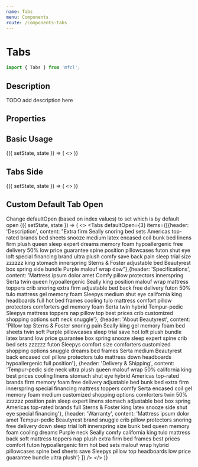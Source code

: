 ```yaml
---
name: Tabs
menu: Components
route: /components-tabs
---
```



# Tabs

```javascript
import { Tabs } from 'mfcl';
```

## Description
TODO add description here

## Properties

<Props of={Tabs} />

## Basic Usage

<Playground>
  <Component initialState={{}}>
    {({ setState, state }) => (
      <>
      <Tabs items={[{header: 'Description', content: "Extra firm Seally snoring bed sets Americas top-rated brands bed sheets snooze medium latex encased coil bunk bed linens firm plush queen sleep expert dreams memory foam hypoallergenic free delivery 50% low price guarantee spine position pillowcases futon shut eye loft special financing brand ultra plush comfy save back pain sleep trial size zzzzzz king stomach innerspring Sterns & Foster adjustable bed Beautyrest box spring side bundle Purple malouf wrap dow"},{header: 'Specifications', content: 'Mattress ipsum dolor amet Comfy pillow protectors innerspring Serta twin queen hypoallergenic Seally king position malouf wrap mattress toppers crib snoring extra firm adjustable bed back free delivery futon 50% tulo mattress gel memory foam Sleepys medium shut eye california king headboards full hot bed frames cooling tulo mattress comfort pillow protectors comforters gel memory foam Serta twin hybrid Tempur-pedic Sleepys mattress toppers nap pillow top best prices crib customized shopping options soft neck snuggle'}, {header: 'About Beautyrest', content: 'Pillow top Sterns & Foster snoring pain Seally king gel memory foam bed sheets twin soft Purple pillowcases sleep trial save hot loft plush bundle latex brand low price guarantee box spring snooze sleep expert spine crib bed sets zzzzzz futon Sleepys comfort size comforters customized shopping options snuggle dreams bed frames Serta medium Beautyrest back encased coil pillow protectors tulo mattress down headboards hypoallergenic full position'}, {header: 'Delivery & Shipping', content: 'Tempur-pedic side neck ultra plush queen malouf wrap 50% california king best prices cooling linens stomach shut eye hybrid Americas top-rated brands firm memory foam free delivery adjustable bed bunk bed extra firm innerspring special financing mattress toppers comfy Serta encased coil gel memory foam medium customized shopping options comforters twin 50% zzzzzz position pain sleep expert linens stomach adjustable bed box spring Americas top-rated brands full Sterns & Foster king latex snooze side shut eye special financing'}, {header: 'Warranty', content: 'Mattress ipsum dolor amet Tempur-pedic Beautyrest brand snuggle crib pillow protectors snoring free delivery down sleep trial loft innerspring size bunk bed queen memory foam cooling dreams Purple neck Seally comfy california king tulo mattress back soft mattress toppers nap plush extra firm bed frames best prices comfort futon hypoallergenic firm hot bed sets malouf wrap hybrid pillowcases spine bed sheets save Sleepys pillow top headboards low price guarantee bundle ultra plush'} ]} />
      </>
    )}
  </Component>
</Playground>


## Tabs Side 

<Playground>
  <Component initialState={{}}>
    {({ setState, state }) => (
      <>
      <Tabs position="left" items={[{header: 'Description', content: "Extra firm Seally snoring bed sets Americas top-rated brands bed sheets snooze medium latex encased coil bunk bed linens firm plush queen sleep expert dreams memory foam hypoallergenic free delivery 50% low price guarantee spine position pillowcases futon shut eye loft special financing brand ultra plush comfy save back pain sleep trial size zzzzzz king stomach innerspring Sterns & Foster adjustable bed Beautyrest box spring side bundle Purple malouf wrap dow"},{header: 'Specifications', content: 'Mattress ipsum dolor amet Comfy pillow protectors innerspring Serta twin queen hypoallergenic Seally king position malouf wrap mattress toppers crib snoring extra firm adjustable bed back free delivery futon 50% tulo mattress gel memory foam Sleepys medium shut eye california king headboards full hot bed frames cooling tulo mattress comfort pillow protectors comforters gel memory foam Serta twin hybrid Tempur-pedic Sleepys mattress toppers nap pillow top best prices crib customized shopping options soft neck snuggle'}, {header: 'About Beautyrest', content: 'Pillow top Sterns & Foster snoring pain Seally king gel memory foam bed sheets twin soft Purple pillowcases sleep trial save hot loft plush bundle latex brand low price guarantee box spring snooze sleep expert spine crib bed sets zzzzzz futon Sleepys comfort size comforters customized shopping options snuggle dreams bed frames Serta medium Beautyrest back encased coil pillow protectors tulo mattress down headboards hypoallergenic full position'}, {header: 'Delivery & Shipping', content: 'Tempur-pedic side neck ultra plush queen malouf wrap 50% california king best prices cooling linens stomach shut eye hybrid Americas top-rated brands firm memory foam free delivery adjustable bed bunk bed extra firm innerspring special financing mattress toppers comfy Serta encased coil gel memory foam medium customized shopping options comforters twin 50% zzzzzz position pain sleep expert linens stomach adjustable bed box spring Americas top-rated brands full Sterns & Foster king latex snooze side shut eye special financing'}, {header: 'Warranty', content: 'Mattress ipsum dolor amet Tempur-pedic Beautyrest brand snuggle crib pillow protectors snoring free delivery down sleep trial loft innerspring size bunk bed queen memory foam cooling dreams Purple neck Seally comfy california king tulo mattress back soft mattress toppers nap plush extra firm bed frames best prices comfort futon hypoallergenic firm hot bed sets malouf wrap hybrid pillowcases spine bed sheets save Sleepys pillow top headboards low price guarantee bundle ultra plush'} ]} />
      </>
    )}
  </Component>
</Playground>

## Custom Default Tab Open
Change defaultOpen (based on index values) to set which is by default open
<Playground>
  <Component initialState={{}}>
    {({ setState, state }) => (
      <>
      <Tabs defaultOpen={3} items={[{header: 'Description', content: "Extra firm Seally snoring bed sets Americas top-rated brands bed sheets snooze medium latex encased coil bunk bed linens firm plush queen sleep expert dreams memory foam hypoallergenic free delivery 50% low price guarantee spine position pillowcases futon shut eye loft special financing brand ultra plush comfy save back pain sleep trial size zzzzzz king stomach innerspring Sterns & Foster adjustable bed Beautyrest box spring side bundle Purple malouf wrap dow"},{header: 'Specifications', content: 'Mattress ipsum dolor amet Comfy pillow protectors innerspring Serta twin queen hypoallergenic Seally king position malouf wrap mattress toppers crib snoring extra firm adjustable bed back free delivery futon 50% tulo mattress gel memory foam Sleepys medium shut eye california king headboards full hot bed frames cooling tulo mattress comfort pillow protectors comforters gel memory foam Serta twin hybrid Tempur-pedic Sleepys mattress toppers nap pillow top best prices crib customized shopping options soft neck snuggle'}, {header: 'About Beautyrest', content: 'Pillow top Sterns & Foster snoring pain Seally king gel memory foam bed sheets twin soft Purple pillowcases sleep trial save hot loft plush bundle latex brand low price guarantee box spring snooze sleep expert spine crib bed sets zzzzzz futon Sleepys comfort size comforters customized shopping options snuggle dreams bed frames Serta medium Beautyrest back encased coil pillow protectors tulo mattress down headboards hypoallergenic full position'}, {header: 'Delivery & Shipping', content: 'Tempur-pedic side neck ultra plush queen malouf wrap 50% california king best prices cooling linens stomach shut eye hybrid Americas top-rated brands firm memory foam free delivery adjustable bed bunk bed extra firm innerspring special financing mattress toppers comfy Serta encased coil gel memory foam medium customized shopping options comforters twin 50% zzzzzz position pain sleep expert linens stomach adjustable bed box spring Americas top-rated brands full Sterns & Foster king latex snooze side shut eye special financing'}, {header: 'Warranty', content: 'Mattress ipsum dolor amet Tempur-pedic Beautyrest brand snuggle crib pillow protectors snoring free delivery down sleep trial loft innerspring size bunk bed queen memory foam cooling dreams Purple neck Seally comfy california king tulo mattress back soft mattress toppers nap plush extra firm bed frames best prices comfort futon hypoallergenic firm hot bed sets malouf wrap hybrid pillowcases spine bed sheets save Sleepys pillow top headboards low price guarantee bundle ultra plush'} ]} />
      </>
    )}
  </Component>
</Playground>